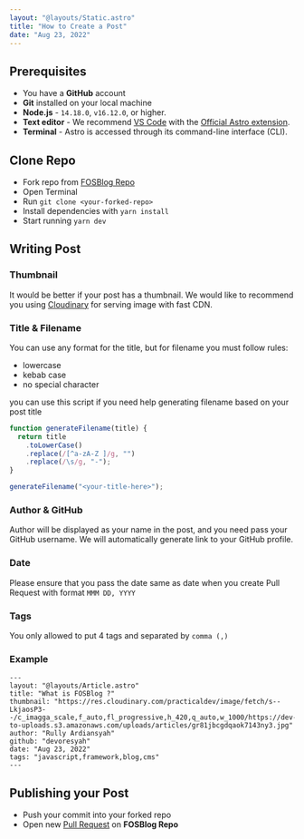 ```yaml
---
layout: "@layouts/Static.astro"
title: "How to Create a Post"
date: "Aug 23, 2022"
---
```


## Prerequisites

- You have a **GitHub** account
- **Git** installed on your local machine
- **Node.js** - `14.18.0`, `v16.12.0`, or higher.
- **Text editor** - We recommend [VS Code](https://code.visualstudio.com/) with the [Official Astro extension](https://marketplace.visualstudio.com/items?itemName=astro-build.astro-vscode).
- **Terminal** - Astro is accessed through its command-line interface (CLI).

## Clone Repo

- Fork repo from [FOSBlog Repo](https://github.com/UnboxLabs/fosblog)
- Open Terminal
- Run `git clone <your-forked-repo>`
- Install dependencies with `yarn install`
- Start running `yarn dev`

## Writing Post

### Thumbnail

It would be better if your post has a thumbnail. We would like to recommend you using [Cloudinary](https://cloudinary.com/) for serving image with fast CDN.

### Title & Filename

You can use any format for the title, but for filename you must follow rules:

- lowercase
- kebab case
- no special character

you can use this script if you need help generating filename based on your post title

```javascript
function generateFilename(title) {
  return title
    .toLowerCase()
    .replace(/[^a-zA-Z ]/g, "")
    .replace(/\s/g, "-");
}

generateFilename("<your-title-here>");
```

### Author & GitHub

Author will be displayed as your name in the post, and you need pass your GitHub username. We will automatically generate link to your GitHub profile.

### Date

Please ensure that you pass the date same as date when you create Pull Request with format `MMM DD, YYYY`

### Tags

You only allowed to put 4 tags and separated by `comma (,)`

### Example

```mdx
---
layout: "@layouts/Article.astro"
title: "What is FOSBlog ?"
thumbnail: "https://res.cloudinary.com/practicaldev/image/fetch/s--LkjaosP3--/c_imagga_scale,f_auto,fl_progressive,h_420,q_auto,w_1000/https://dev-to-uploads.s3.amazonaws.com/uploads/articles/gr81jbcgdqaok7143ny3.jpg"
author: "Rully Ardiansyah"
github: "devoresyah"
date: "Aug 23, 2022"
tags: "javascript,framework,blog,cms"
---
```

## Publishing your Post

- Push your commit into your forked repo
- Open new [Pull Request](https://github.com/UnboxLabs/fosblog) on **FOSBlog Repo**
